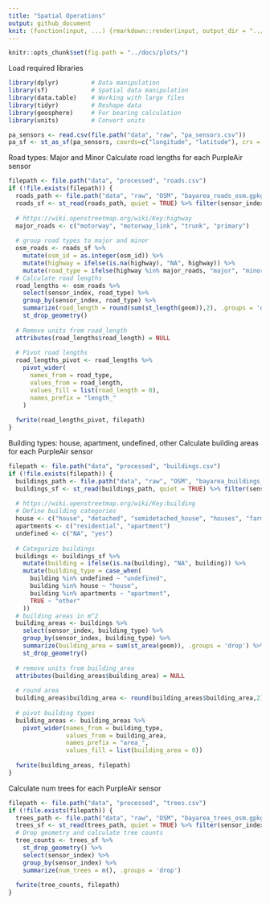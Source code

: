 ```yaml
---
title: "Spatial Operations"
output: github_document
knit: (function(input, ...) {rmarkdown::render(input, output_dir = "../docs", )})
---
```


```r
knitr::opts_chunk$set(fig.path = "../docs/plots/")
```

Load required libraries

```r
library(dplyr)         # Data manipulation
library(sf)            # Spatial data manipulation
library(data.table)    # Working with large files
library(tidyr)         # Reshape data
library(geosphere)     # For bearing calculation
library(units)         # Convert units
```

```r
pa_sensors <- read.csv(file.path("data", "raw", "pa_sensors.csv"))
pa_sf <- st_as_sf(pa_sensors, coords=c("longitude", "latitude"), crs = 4326)
```

Road types: Major and Minor
Calculate road lengths for each PurpleAir sensor

```r
filepath <- file.path("data", "processed", "roads.csv")
if (!file.exists(filepath)) {
  roads_path <- file.path("data", "raw", "OSM", "bayarea_roads_osm.gpkg")
  roads_sf <- st_read(roads_path, quiet = TRUE) %>% filter(sensor_index %in% unique(pa_sensors$sensor_index))
  
  # https://wiki.openstreetmap.org/wiki/Key:highway
  major_roads <- c("motorway", "motorway_link", "trunk", "primary")
  
  # group road types to major and minor
  osm_roads <- roads_sf %>%
    mutate(osm_id = as.integer(osm_id)) %>%
    mutate(highway = ifelse(is.na(highway), "NA", highway)) %>%
    mutate(road_type = ifelse(highway %in% major_roads, "major", "minor"))
  # Calculate road lengths
  road_lengths <- osm_roads %>%
    select(sensor_index, road_type) %>%
    group_by(sensor_index, road_type) %>%
    summarize(road_length = round(sum(st_length(geom)),2), .groups = 'drop') %>%
    st_drop_geometry()
  
  # Remove units from road_length
  attributes(road_lengths$road_length) = NULL
  
  # Pivot road lengths
  road_lengths_pivot <- road_lengths %>%
    pivot_wider(
      names_from = road_type,
      values_from = road_length,
      values_fill = list(road_length = 0),
      names_prefix = "length_"
    )
  
  fwrite(road_lengths_pivot, filepath)
}
```

Building types: house, apartment, undefined, other
Calculate building areas for each PurpleAir sensor

```r
filepath <- file.path("data", "processed", "buildings.csv")
if (!file.exists(filepath)) {
  buildings_path <- file.path("data", "raw", "OSM", "bayarea_buildings_osm.gpkg")
  buildings_sf <- st_read(buildings_path, quiet = TRUE) %>% filter(sensor_index %in% unique(pa_sensors$sensor_index))
  
  # https://wiki.openstreetmap.org/wiki/Key:building
  # Define building categories
  house <- c("house", "detached", "semidetached_house", "houses", "farm")
  apartments <- c("residential", "apartment")
  undefined <- c("NA", "yes")
  
  # Categorize buildings
  buildings <- buildings_sf %>% 
    mutate(building = ifelse(is.na(building), "NA", building)) %>%
    mutate(building_type = case_when(
      building %in% undefined ~ "undefined",
      building %in% house ~ "house",
      building %in% apartments ~ "apartment",
      TRUE ~ "other"
    ))
  # building areas in m^2
  building_areas <- buildings %>%
    select(sensor_index, building_type) %>%
    group_by(sensor_index, building_type) %>%
    summarize(building_area = sum(st_area(geom)), .groups = 'drop') %>%
    st_drop_geometry()
  
  # remove units from building_area
  attributes(building_areas$building_area) = NULL
  
  # round area
  building_areas$building_area <- round(building_areas$building_area,2)
  
  # pivot building types
  building_areas <- building_areas %>%
    pivot_wider(names_from = building_type, 
                values_from = building_area, 
                names_prefix = "area_",
                values_fill = list(building_area = 0))
  
  fwrite(building_areas, filepath)
}
```

Calculate num trees for each PurpleAir sensor
```r
filepath <- file.path("data", "processed", "trees.csv")
if (!file.exists(filepath)) {
  trees_path <- file.path("data", "raw", "OSM", "bayarea_trees_osm.gpkg")
  trees_sf <- st_read(trees_path, quiet = TRUE) %>% filter(sensor_index %in% unique(pa_sensors$sensor_index))
  # Drop geometry and calculate tree counts
  tree_counts <- trees_sf %>% 
    st_drop_geometry() %>%
    select(sensor_index) %>%
    group_by(sensor_index) %>%
    summarize(num_trees = n(), .groups = 'drop')
  
  fwrite(tree_counts, filepath)
}
```

